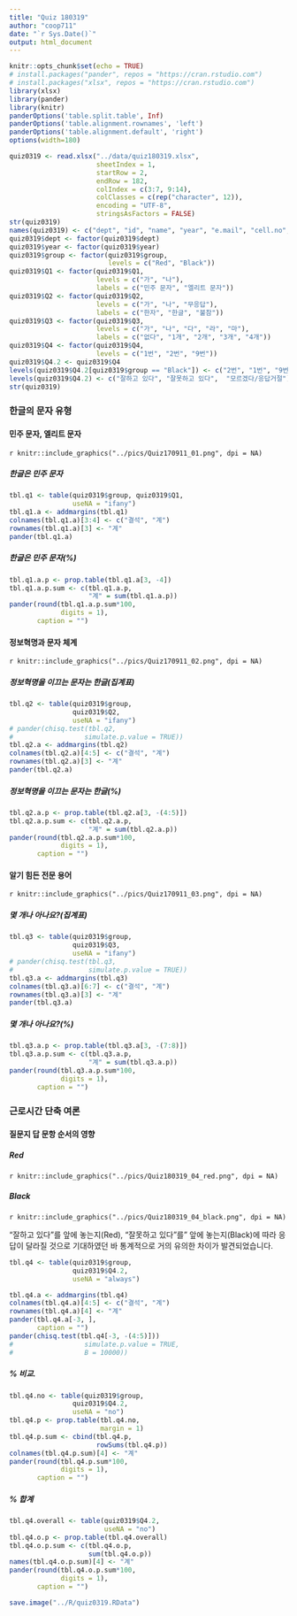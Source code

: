 ```yaml
---
title: "Quiz 180319"
author: "coop711"
date: "`r Sys.Date()`"
output: html_document
---
```


```r
knitr::opts_chunk$set(echo = TRUE)
# install.packages("pander", repos = "https://cran.rstudio.com")
# install.packages("xlsx", repos = "https://cran.rstudio.com")
library(xlsx)
library(pander)
library(knitr)
panderOptions('table.split.table', Inf)
panderOptions('table.alignment.rownames', 'left')
panderOptions('table.alignment.default', 'right')
options(width=180)
```

```r
quiz0319 <- read.xlsx("../data/quiz180319.xlsx", 
                      sheetIndex = 1, 
                      startRow = 2, 
                      endRow = 182, 
                      colIndex = c(3:7, 9:14), 
                      colClasses = c(rep("character", 12)), 
                      encoding = "UTF-8",
                      stringsAsFactors = FALSE)
str(quiz0319)
names(quiz0319) <- c("dept", "id", "name", "year", "e.mail", "cell.no", "Q1", "Q2", "Q3", "Q4", "group")
quiz0319$dept <- factor(quiz0319$dept)
quiz0319$year <- factor(quiz0319$year)
quiz0319$group <- factor(quiz0319$group, 
                         levels = c("Red", "Black"))
quiz0319$Q1 <- factor(quiz0319$Q1, 
                      levels = c("가", "나"), 
                      labels = c("민주 문자", "엘리트 문자"))
quiz0319$Q2 <- factor(quiz0319$Q2, 
                      levels = c("가", "나", "무응답"), 
                      labels = c("한자", "한글", "불참"))
quiz0319$Q3 <- factor(quiz0319$Q3, 
                      levels = c("가", "나", "다", "라", "마"), 
                      labels = c("없다", "1개", "2개", "3개", "4개"))
quiz0319$Q4 <- factor(quiz0319$Q4, 
                      levels = c("1번", "2번", "9번"))
quiz0319$Q4.2 <- quiz0319$Q4
levels(quiz0319$Q4.2[quiz0319$group == "Black"]) <- c("2번", "1번", "9번")
levels(quiz0319$Q4.2) <- c("잘하고 있다", "잘못하고 있다",  "모르겠다/응답거절")
str(quiz0319)
```

### 한글의 문자 유형

#### 민주 문자, 엘리트 문자

`r knitr::include_graphics("../pics/Quiz170911_01.png", dpi = NA)`

##### 한글은 민주 문자

```r
tbl.q1 <- table(quiz0319$group, quiz0319$Q1, 
                useNA = "ifany")
tbl.q1.a <- addmargins(tbl.q1)
colnames(tbl.q1.a)[3:4] <- c("결석", "계")
rownames(tbl.q1.a)[3] <- "계"
pander(tbl.q1.a)
```

##### 한글은 민주 문자(%)

```r
tbl.q1.a.p <- prop.table(tbl.q1.a[3, -4])
tbl.q1.a.p.sum <- c(tbl.q1.a.p, 
                    "계" = sum(tbl.q1.a.p))
pander(round(tbl.q1.a.p.sum*100, 
             digits = 1), 
       caption = "")
```

#### 정보혁명과 문자 체계

`r knitr::include_graphics("../pics/Quiz170911_02.png", dpi = NA)`

##### 정보혁명을 이끄는 문자는 한글(집계표)

```r
tbl.q2 <- table(quiz0319$group, 
                quiz0319$Q2, 
                useNA = "ifany")
# pander(chisq.test(tbl.q2, 
#                  simulate.p.value = TRUE))
tbl.q2.a <- addmargins(tbl.q2)
colnames(tbl.q2.a)[4:5] <- c("결석", "계")
rownames(tbl.q2.a)[3] <- "계"
pander(tbl.q2.a)
```

##### 정보혁명을 이끄는 문자는 한글(%)

```r
tbl.q2.a.p <- prop.table(tbl.q2.a[3, -(4:5)])
tbl.q2.a.p.sum <- c(tbl.q2.a.p, 
                    "계" = sum(tbl.q2.a.p))
pander(round(tbl.q2.a.p.sum*100,
             digits = 1), 
       caption = "")
```

#### 알기 힘든 전문 용어

`r knitr::include_graphics("../pics/Quiz170911_03.png", dpi = NA)`

##### 몇 개나 아나요?(집계표)

```r
tbl.q3 <- table(quiz0319$group, 
                quiz0319$Q3, 
                useNA = "ifany")
# pander(chisq.test(tbl.q3,
#                   simulate.p.value = TRUE))
tbl.q3.a <- addmargins(tbl.q3)
colnames(tbl.q3.a)[6:7] <- c("결석", "계")
rownames(tbl.q3.a)[3] <- "계"
pander(tbl.q3.a)
```

##### 몇 개나 아나요?(%)

```r
tbl.q3.a.p <- prop.table(tbl.q3.a[3, -(7:8)])
tbl.q3.a.p.sum <- c(tbl.q3.a.p, 
                    "계" = sum(tbl.q3.a.p))
pander(round(tbl.q3.a.p.sum*100, 
             digits = 1), 
       caption = "")
```

### 근로시간 단축 여론

#### 질문지 답 문항 순서의 영향

##### Red 

`r knitr::include_graphics("../pics/Quiz180319_04_red.png", dpi = NA)`

##### Black

`r knitr::include_graphics("../pics/Quiz180319_04_black.png", dpi = NA)`

"잘하고 있다"를 앞에 놓는지(Red), "잘못하고 있다"를" 앞에 놓는지(Black)에 따라 응답이 달라질 것으로 기대하였던 바 통계적으로 거의 유의한 차이가 발견되었습니다. 

```r
tbl.q4 <- table(quiz0319$group, 
                quiz0319$Q4.2, 
                useNA = "always")

tbl.q4.a <- addmargins(tbl.q4)
colnames(tbl.q4.a)[4:5] <- c("결석", "계")
rownames(tbl.q4.a)[4] <- "계"
pander(tbl.q4.a[-3, ],
       caption = "")
pander(chisq.test(tbl.q4[-3, -(4:5)])) 
#                  simulate.p.value = TRUE,
#                  B = 10000))
```

##### % 비교.  

```r
tbl.q4.no <- table(quiz0319$group, 
                quiz0319$Q4.2, 
                useNA = "no")
tbl.q4.p <- prop.table(tbl.q4.no, 
                       margin = 1)
tbl.q4.p.sum <- cbind(tbl.q4.p, 
                      rowSums(tbl.q4.p))
colnames(tbl.q4.p.sum)[4] <- "계"
pander(round(tbl.q4.p.sum*100, 
             digits = 1), 
       caption = "")
```

##### % 합계

```r
tbl.q4.overall <- table(quiz0319$Q4.2, 
                        useNA = "no")
tbl.q4.o.p <- prop.table(tbl.q4.overall)
tbl.q4.o.p.sum <- c(tbl.q4.o.p, 
                    sum(tbl.q4.o.p))
names(tbl.q4.o.p.sum)[4] <- "계"
pander(round(tbl.q4.o.p.sum*100, 
             digits = 1), 
       caption = "")
```


```r
save.image("../R/quiz0319.RData")
```
